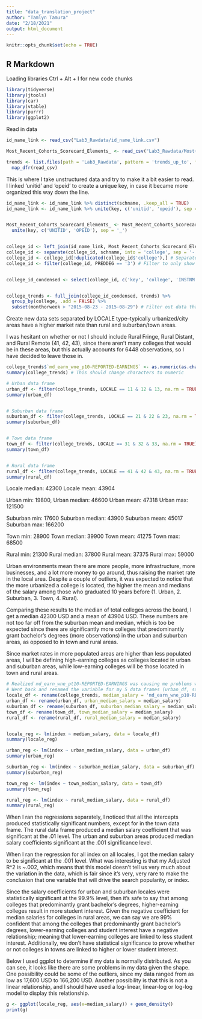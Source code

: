 ```yaml
---
title: "data_translation_project"
author: "Tamlyn Tamura"
date: "2/18/2021"
output: html_document
---
```


```r
knitr::opts_chunk$set(echo = TRUE)
```

## R Markdown
Loading libraries
Ctrl + Alt + I for new code chunks

```r
library(tidyverse)
library(jtools)
library(car)
library(vtable)
library(purrr)
library(ggplot2)
```

Read in data

```r
id_name_link <- read_csv("Lab3_Rawdata/id_name_link.csv")

Most_Recent_Cohorts_Scorecard_Elements_ <- read_csv("Lab3_Rawdata/Most+Recent+Cohorts+(Scorecard+Elements).csv")

trends <- list.files(path = 'Lab3_Rawdata', pattern = 'trends_up_to', full.names = TRUE) %>%
  map_dfr(read_csv)
```

This is where I take unstructured data and try to make it a bit easier to read. I linked 'unitid' and 'opeid' to create a unique key, in case it became more organized this way down the line. 

```r
id_name_link <- id_name_link %>% distinct(schname, .keep_all = TRUE)
id_name_link <- id_name_link %>% unite(key, c('unitid', 'opeid'), sep = '_')


Most_Recent_Cohorts_Scorecard_Elements_ <- Most_Recent_Cohorts_Scorecard_Elements_ %>%
  unite(key, c('UNITID', 'OPEID'), sep = '_')


college_id <- left_join(id_name_link, Most_Recent_Cohorts_Scorecard_Elements_)
college_id <- separate(college_id, schname, into = 'college', sep = '-')
college_id <- college_id[!duplicated(college_id$'college'),] # Separated college from cities then removed colleges with same names
college_id <- filter(college_id, PREDDEG == '3') # Filter to only show colleges that predominantly grant bachelor's degrees


college_id_condensed <- select(college_id, c('key', 'college', 'INSTNM', 'STABBR', 'PREDDEG', 'md_earn_wne_p10-REPORTED-EARNINGS', 'LOCALE'))


college_trends <- full_join(college_id_condensed, trends) %>%
  group_by(college, .add = FALSE) %>%
  subset(monthorweek > "2015-08-23 - 2015-08-29") # Filter out data that's from before September 2015, before College Scorecard was released

```

Create new data sets separated by LOCALE type--typically urbanized/city areas have a higher market rate than rural and suburban/town areas. 

I was hesitant on whether or not I should include Rural Fringe, Rural Distant, and Rural Remote (41, 42, 43), since there aren't many colleges that would be in these areas, but this actually accounts for 6448 observations, so I have decided to leave those in.


```r


college_trends$`md_earn_wne_p10-REPORTED-EARNINGS` <- as.numeric(as.character(college_trends$`md_earn_wne_p10-REPORTED-EARNINGS`))
summary(college_trends) # This should change characters to numeric

# Urban data frame
urban_df <- filter(college_trends, LOCALE == 11 & 12 & 13, na.rm = TRUE)
summary(urban_df)


# Suburban data frame
suburban_df <- filter(college_trends, LOCALE == 21 & 22 & 23, na.rm = TRUE)
summary(suburban_df)


# Town data frame
town_df <- filter(college_trends, LOCALE == 31 & 32 & 33, na.rm = TRUE)
summary(town_df)


# Rural data frame
rural_df <- filter(college_trends, LOCALE == 41 & 42 & 43, na.rm = TRUE)
summary(rural_df)


```

Locale median: 42300
Locale mean: 43904

Urban min: 19800, 
Urban median: 46600
Urban mean: 47318
Urban max: 121500

Suburban min: 17600
Suburban median: 43900
Suburban mean: 45017
Suburban max: 166200

Town min: 28900
Town median: 39900
Town mean: 41275
Town max: 68500

Rural min: 21300
Rural median: 37800
Rural mean: 37375
Rural max: 59000

Urban environments mean there are more people, more infrastructure, more businesses, and a lot more money to go around, thus raising the market rate in the local area. Despite a couple of outliers, it was expected to notice that the more urbanized a college is located, the higher the mean and medians of the salary among those who graduated 10 years before (1. Urban, 2. Suburban, 3. Town, 4. Rural). 

Comparing these results to the median of total colleges across the board, I get a median 42300 USD and a mean of 43904 USD. These numbers are not too far off from the suburban mean and median, which is too be expected since there are significantly more colleges that predominantly grant bachelor's degrees (more observations) in the urban and suburban areas, as opposed to in town and rural areas.

Since market rates in more populated areas are higher than less populated areas, I will be defining high-earning colleges as colleges located in urban and suburban areas, while low-earning colleges will be those located in town and rural areas.


```r

# Realized md_earn_wne_pt10-REPORTED-EARNINGS was causing me problems while running my regressions due to the -
# Went back and renamed the variable for my 5 data frames (urban_df, suburban_df, town_df, rural_df, locale_df)
locale_df <- rename(college_trends, median_salary = 'md_earn_wne_p10-REPORTED-EARNINGS')
urban_df <- rename(urban_df, urban_median_salary = median_salary)
suburban_df <- rename(suburban_df, suburban_median_salary = median_salary)
town_df <- rename(town_df, town_median_salary = median_salary)
rural_df <- rename(rural_df, rural_median_salary = median_salary)


locale_reg <- lm(index ~ median_salary, data = locale_df)
summary(locale_reg)

urban_reg <- lm(index ~ urban_median_salary, data = urban_df)
summary(urban_reg)

suburban_reg <- lm(index ~ suburban_median_salary, data = suburban_df)
summary(suburban_reg)

town_reg <- lm(index ~ town_median_salary, data = town_df)
summary(town_reg)

rural_reg <- lm(index ~ rural_median_salary, data = rural_df)
summary(rural_reg)
```

When I ran the regressions separately, I noticed that all the intercepts produced statistically significant numbers, except for in the town data frame. The rural data frame produced a median salary coefficient that was significant at the .01 level. The urban and suburban areas produced median salary coefficients significant at the .001 significance level.

When I ran the regression for all index on all locales, I got the median salary to be significant at the .001 level. What was interesting is that my Adjusted R^2 is ~.002, which means that this model doesn't tell us very much about the variation in the data, which is fair since it's very, very rare to make the conclusion that one variable that will drive the search popularity, or index.

Since the salary coefficients for urban and suburban locales were statistically significant at the 99.9% level, then it's safe to say that among colleges that predominantly grant bachelor's degrees, higher-earning colleges result in more student interest. Given the negative coefficient for median salaries for colleges in rural areas, we can say we are 99% confident that among the colleges that predominantly grant bachelor's degrees, lower-earning colleges and student interest have a negative relationship; meaning that lower-earning colleges are linked to less student interest. Additionally, we don't have statistical significance to prove whether or not colleges in towns are linked to higher or lower student interest.

Below I used ggplot to determine if my data is normally distributed. As you can see, it looks like there are some problems in my data given the shape. One possibility could be some of the outliers, since my data ranged from as low as 17,600 USD to 166,200 USD. Another possibility is that this is not a linear relationship, and I should have used a log-linear, linear-log or log-log model to display this relationship.

```r
g <- ggplot(locale_reg, aes(x=median_salary)) + geom_density()
print(g)

```


